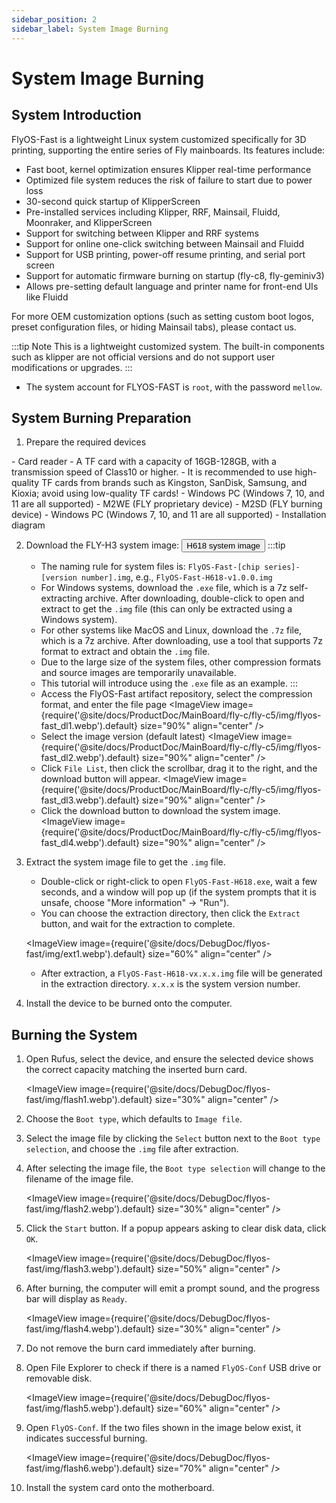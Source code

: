 ```yaml
---
sidebar_position: 2
sidebar_label: System Image Burning
---
```



# System Image Burning

## System Introduction
FlyOS-Fast is a lightweight Linux system customized specifically for 3D printing, supporting the entire series of Fly mainboards. Its features include:

- Fast boot, kernel optimization ensures Klipper real-time performance
- Optimized file system reduces the risk of failure to start due to power loss
- 30-second quick startup of KlipperScreen
- Pre-installed services including Klipper, RRF, Mainsail, Fluidd, Moonraker, and KlipperScreen
- Support for switching between Klipper and RRF systems
- Support for online one-click switching between Mainsail and Fluidd
- Support for USB printing, power-off resume printing, and serial port screen
- Support for automatic firmware burning on startup (fly-c8, fly-geminiv3)
- Allows pre-setting default language and printer name for front-end UIs like Fluidd

For more OEM customization options (such as setting custom boot logos, preset configuration files, or hiding Mainsail tabs), please contact us.

:::tip Note
This is a lightweight customized system. The built-in components such as klipper are not official versions and do not support user modifications or upgrades.
:::


- The system account for FLYOS-FAST is `root`, with the password `mellow`.


## System Burning Preparation

1. Prepare the required devices

<Tabs>
    <TabItem value="usb" label="If using a TF card to boot the system, prepare the following equipment" default>
        - Card reader
        - A TF card with a capacity of 16GB-128GB, with a transmission speed of Class10 or higher.
        - It is recommended to use high-quality TF cards from brands such as Kingston, SanDisk, Samsung, and Kioxia; avoid using low-quality TF cards!
        - Windows PC (Windows 7, 10, and 11 are all supported)
    </TabItem>
    <TabItem value="can" label="If using M2WE to boot the system, prepare the following equipment">
        - M2WE (FLY proprietary device)
        - M2SD (FLY burning device)
        - Windows PC (Windows 7, 10, and 11 are all supported)
        - Installation diagram
            <ImageView image={require('@site/docs/General/fly-os/img/m2sd/m2sd-1.webp').default} size="90%" align="center" />
    </TabItem>
</Tabs>


2. Download the FLY-H3 system image: <Button variant="contained" disableElevation component="a" rel="noopener" href="https://g-ofpa1390.coding.net/public-artifacts/3D-Printers/flyos-fast/packages">H618 system image</Button>
    :::tip
    - The naming rule for system files is: `FlyOS-Fast-[chip series]-[version number].img`, e.g., `FlyOS-Fast-H618-v1.0.0.img`
    - For Windows systems, download the `.exe` file, which is a 7z self-extracting archive. After downloading, double-click to open and extract to get the `.img` file (this can only be extracted using a Windows system).
    - For other systems like MacOS and Linux, download the `.7z` file, which is a 7z archive. After downloading, use a tool that supports 7z format to extract and obtain the `.img` file.
    - Due to the large size of the system files, other compression formats and source images are temporarily unavailable.
    - This tutorial will introduce using the `.exe` file as an example.
    :::
    - Access the FlyOS-Fast artifact repository, select the compression format, and enter the file page
    <ImageView image={require('@site/docs/ProductDoc/MainBoard/fly-c/fly-c5/img/flyos-fast_dl1.webp').default} size="90%" align="center" />
    - Select the image version (default latest)
    <ImageView image={require('@site/docs/ProductDoc/MainBoard/fly-c/fly-c5/img/flyos-fast_dl2.webp').default} size="90%" align="center" />
    - Click `File List`, then click the scrollbar, drag it to the right, and the download button will appear.
    <ImageView image={require('@site/docs/ProductDoc/MainBoard/fly-c/fly-c5/img/flyos-fast_dl3.webp').default} size="90%" align="center" />
    - Click the download button to download the system image.
    <ImageView image={require('@site/docs/ProductDoc/MainBoard/fly-c/fly-c5/img/flyos-fast_dl4.webp').default} size="90%" align="center" />


3. Extract the system image file to get the `.img` file.
    - Double-click or right-click to open `FlyOS-Fast-H618.exe`, wait a few seconds, and a window will pop up (if the system prompts that it is unsafe, choose "More information" -> "Run").
    - You can choose the extraction directory, then click the `Extract` button, and wait for the extraction to complete.
    
    <ImageView image={require('@site/docs/DebugDoc/flyos-fast/img/ext1.webp').default} size="60%" align="center" />

    - After extraction, a `FlyOS-Fast-H618-vx.x.x.img` file will be generated in the extraction directory. `x.x.x` is the system version number.


4. Install the device to be burned onto the computer.


## Burning the System

1. Open Rufus, select the device, and ensure the selected device shows the correct capacity matching the inserted burn card.

    <ImageView image={require('@site/docs/DebugDoc/flyos-fast/img/flash1.webp').default} size="30%" align="center" />

2. Choose the `Boot type`, which defaults to `Image file`.
3. Select the image file by clicking the `Select` button next to the `Boot type selection`, and choose the `.img` file after extraction.
4. After selecting the image file, the `Boot type selection` will change to the filename of the image file.

    <ImageView image={require('@site/docs/DebugDoc/flyos-fast/img/flash2.webp').default} size="30%" align="center" />

5. Click the `Start` button. If a popup appears asking to clear disk data, click `OK`.

    <ImageView image={require('@site/docs/DebugDoc/flyos-fast/img/flash3.webp').default} size="50%" align="center" />

6. After burning, the computer will emit a prompt sound, and the progress bar will display as `Ready`.

    <ImageView image={require('@site/docs/DebugDoc/flyos-fast/img/flash4.webp').default} size="30%" align="center" />

7. Do not remove the burn card immediately after burning.
8. Open File Explorer to check if there is a named `FlyOS-Conf` USB drive or removable disk.

    <ImageView image={require('@site/docs/DebugDoc/flyos-fast/img/flash5.webp').default} size="60%" align="center" />

9. Open `FlyOS-Conf`. If the two files shown in the image below exist, it indicates successful burning.

    <ImageView image={require('@site/docs/DebugDoc/flyos-fast/img/flash6.webp').default} size="70%" align="center" />

10. Install the system card onto the motherboard.
